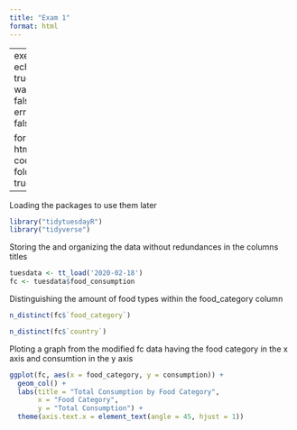 ```yaml
---
title: "Exam 1"
format: html
---
```


---
execute:
  echo: true
  warning: false
  error: false

format:
  html:
    code-fold: true
---




Loading the packages to use them later

```R
library("tidytuesdayR")
library("tidyverse")
```

Storing the and organizing the data without redundances in the columns titles

```R
tuesdata <- tt_load('2020-02-18')
fc <- tuesdata$food_consumption
```

Distinguishing the amount of food types within the food_category column

```R
n_distinct(fc$`food_category`)

n_distinct(fc$`country`)
```

Ploting a graph from the modified fc data having the food category in the x axis and consumtion in the y axis

```R
ggplot(fc, aes(x = food_category, y = consumption)) + 
  geom_col() +  
  labs(title = "Total Consumption by Food Category",  
       x = "Food Category", 
       y = "Total Consumption") +  
  theme(axis.text.x = element_text(angle = 45, hjust = 1))
```


